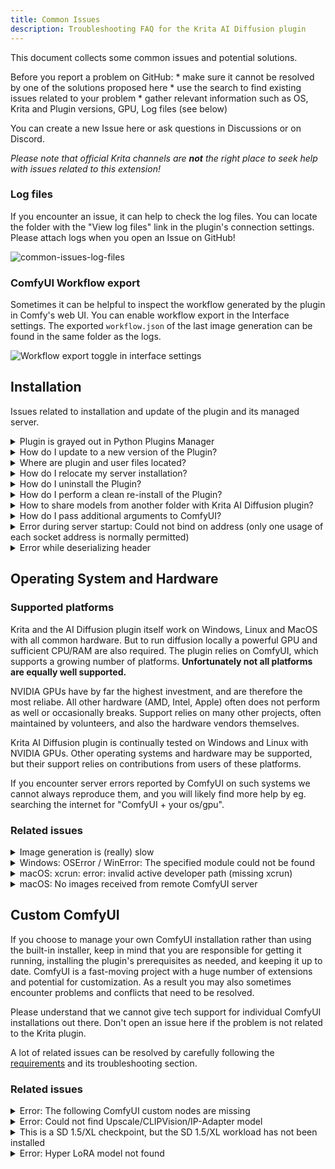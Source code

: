 ```yaml
---
title: Common Issues
description: Troubleshooting FAQ for the Krita AI Diffusion plugin
---
```


This document collects some common issues and potential solutions. 

<Aside type="note">
Before you report a problem on GitHub:
* make sure it cannot be resolved by one of the solutions proposed here
* use the <ExternalLink href="https://github.com/Acly/krita-ai-diffusion/issues?q=is%3Aissue">search</ExternalLink> to
  find existing issues related to your problem
* gather relevant information such as OS, Krita and Plugin versions, GPU, Log
  files (see below)
</Aside>

You can <ExternalLink href="https://github.com/Acly/krita-ai-diffusion/issues">create a new Issue here</ExternalLink>
or ask questions in <ExternalLink href="https://github.com/Acly/krita-ai-diffusion/discussions">Discussions</ExternalLink>
or on <ExternalLink href="https://discord.gg/pWyzHfHHhU">Discord</ExternalLink>.

_Please note that official Krita channels are **not** the right place to seek
help with issues related to this extension!_

### Log files
If you encounter an issue, it can help to check the log files. You can locate
the folder with the "View log files" link in the plugin's connection settings.
Please attach logs when you open an Issue on GitHub!

![common-issues-log-files](../../assets/common-issues/log-files.png)

### ComfyUI Workflow export
Sometimes it can be helpful to inspect the workflow generated by the plugin in
Comfy's web UI. You can enable workflow export in the Interface settings. The
exported `workflow.json` of the last image generation can be found in the same
folder as the logs.

![Workflow export toggle in interface settings](../../assets/common-issues/workflow-export.png)



## Installation

Issues related to installation and update of the plugin and its managed server.

<details>
<summary id="plugin-grayed-out">Plugin is grayed out in Python Plugins Manager</summary>
<p>
The most common reason is that a source package was used for installation (eg
using GitHub's Code ‣ Download ZIP). It is automatically generated by GitHub and
does not contain everything. Please try with a <ExternalLink href="https://github.com/Acly/krita-ai-diffusion/releases">release package</ExternalLink>.

Krita will show an error message when you hover over the grayed out entry in the
plugin manager. See below for an example. *Please make sure to include the error
message if you report an issue!*

![Grayed out plugin with tooltip](../../assets/common-issues/grayed-out.png)
</p>
</details>

<details>
<summary id="update-plugin">How do I update to a new version of the Plugin?</summary>
<p>
To upgrade a previous version of the plugin, simply follow the instructions for
initial installation. The old version will be replaced.

Krita has to be restarted for the update to take effect. If your server
installation is managed by the plugin, it may prompt you to do an upgrade. This
will automatically reinstall the server software, but without downloading models
again.

<Aside type="caution">
`Import Python Plugin from File...` deletes the previous version and replaces
it! If you originally installed a version before 1.15.0, your server
installation and settings may be located in the plugin folder. In that case
either
* Extract the plugin manually into the installation folder
  (`.../pykrita/ai_diffusion`). Overwrite existing files when prompted.
* Or relocate your server installation first (you can move the folder and update
  the path in the UI)
</Aside>
</p>
</details>

<details>
<summary id="file-locations">Where are plugin and user files located?</summary>
<p>
The plugin stores data in up to three locations:
1. `<appdata>/krita/pykrita/ai_diffusion` - This is the folder where you installed.
2. `<appdata>/krita/ai_diffusion` - This folder contains user data (settings, styles, logs...)
3. The server location if you installed it via the plugin. By default it is in the same place as user data (2.) unless you changed it manually.

The full path depends on OS and how Krita was installed. You can find it via the ["View log files" link](#log-files) in the plugin's connection settings. Typical paths are:
* Windows: `C:\User\<your-name>\AppData\Roaming\krita\...`
* Linux: `~/.local/share/krita/...`
* MacOS: `~/Library/Application Support/krita/...`
</p>
</details>

<details>
<summary id="relocate-server">How do I relocate my server installation?</summary>
<p>
By default the installer will place the ComfyUI server in
`<appdata>/krita/ai_diffusion/server`. The path can be chosen freely in the UI
and point to any other folder! If you already have an installation it's also
possible to simply move the folder to a different location, and then change the
path in the UI afterwards.
</p>
</details>

<details>
<summary id="uninstall-plugin">How do I uninstall the Plugin?</summary>
<p>
You can remove the plugin simply by deleting the folder where you installed it.

If you installed the server via the plugin, find it at the path you chose for
installation. Delete that folder if you have no further use for it.

See [plugin file locations](#file-locations) for default locations.
</p>
</details>

<details>
<summary id="reinstall-plugin">How do I perform a clean re-install of the Plugin?</summary>
<p>
**Version 1.15.0 and later**

Follow the installation instructions, it will delete and replace the previous
version.

If you want to delete user files (settings, styles, etc.) see [plugin file locations](#file-locations).

**Prior to version 1.15.0**

If you want to keep settings, styles, or the server installation, delete
everything inside the `ai_diffusion` folder **except**:
- `.logs`
- `.server`
- `styles`
- `settings.json`

On some platforms folders starting with `.` might be hidden - enable showing
invisible files in your file browser to see them.
</p>
</details>

<details>
<summary id="share-models">How to share models from another folder with Krita AI Diffusion plugin?</summary>
<p>
If you used the plugin to install and set up ComfyUI, but already have Stable
Diffusion models in a different location, it is possible to share them:
1. Go to the folder where you installed the server ("Server Path")
1. Go into the `ComfyUI` folder
1. Open the file `extra_model_paths.yaml` in a text editor and change the paths
   to point to the locations where your models are stored
</p>
</details>

<details>
<summary id="server-arguments">How do I pass additional arguments to ComfyUI?</summary>
<p>
Some issues with certain hardware can be solved by passing additional arguments
to the ComfyUI server. If you used the plugin installer, it will start/stop the
server for you. To add arguments: 
1. Locate `settings.json` in the [user data folder](#file-locations) (`<appdata>/krita/ai_diffusion`)
1. Open it with a text editor (notepad will do)
1. Find the line with `"server_arguments"` and edit the value

For example if you want to add `--force-fp16` and `--dont-upcast-attention`
arguments it should look like this:
```json
  "server_arguments": "--dont-upcast-attention --force-fp16"
```
</p>
</details>

<details>
<summary id="bind-address">Error during server startup: Could not bind on address (only one usage of each socket address is normally permitted)</summary>
<p>
If you get this error it usually means another process is already running and
using the same port. This could be:
* Another instance of ComfyUI you are running manually
* A server process previously started by the Krita plugin that wasn't shut down correctly
* Some other process on your system which uses the same port (8188)
* An issues with system or firewall settings (unlikely)

The easiest solution is to shutdown the other process which is using the same
port. You can do this manually, or just log off / reboot.

If you don't want to shutdown the other process or can't find it, you can also
change the port the server runs on. See
[above](#server-arguments) on how to change server
arguments. Set them to eg.:
```json
  "server_arguments": "--port 25608"
```
You can choose any port number you like.
</p>
</details>

<details>
<summary id="deserializing-header">Error while deserializing header</summary>
<p>
If you see an error of the kind `HeaderTooLarge` or `MetadataIncompleteBuffer`
it is most likely because one of the model files is corrupt (has not been
downloaded properly). Try to delete and re-download them in order to fix the
issue.

To find the model files, open the folder where you installed the server. Model
files are located in the `models` sub-folders. Deleting the file will allow you
to redownload them via the installer, or you can do so manually (see the list
[here](/models)).
</p>
</details>

## Operating System and Hardware

### Supported platforms

Krita and the AI Diffusion plugin itself work on Windows, Linux and MacOS with
all common hardware. But to run diffusion locally a powerful GPU and sufficient
CPU/RAM are also required. The plugin relies on ComfyUI, which supports a
growing number of platforms. **Unfortunately not all platforms are equally well
supported.**

NVIDIA GPUs have by far the highest investment, and are therefore the most
reliabe. All other hardware (AMD, Intel, Apple) often does not perform as well
or occasionally breaks. Support relies on many other projects, often maintained
by volunteers, and also the hardware vendors themselves.

<Aside type="note">
Krita AI Diffusion plugin is continually tested on Windows and Linux with NVIDIA
GPUs. Other operating systems and hardware may be supported, but their support
relies on contributions from users of these platforms.
</Aside>

If you encounter server errors reported by ComfyUI on such systems we cannot
always reproduce them, and you will likely find more help by eg. searching the
internet for "ComfyUI + your os/gpu".

### Related issues

<details>
<summary id="generation-slow">Image generation is (really) slow</summary>
<p>
If you consider generation too slow, here are a few things to check:
* What resolution is your canvas? Start with a low resolution (eg. 512x512) and
  go up from there.
* Are you using SD 1.5 or SD XL? Note that SD XL uses a minimum resolution of
  1024 and requires more resources.
* Are you running out of VRAM? There are tools to track GPU memory usage. If it
  hits your limit, you may not get an error, but extremely long generation times
  instead.
* What is your hardware? What is the expected performance for Stable Diffusion?
  You can find comparisons for many GPUs online.
* What kind of performance do you get when using ComfyUI directly?
  * With Krita and the plugin running, go to http://127.0.0.1:8188 in your
    browser and "Queue Prompt".
  * If performance is bad there, the problem is not related to the Krita plugin.
</p>
</details>

<details>
<summary id="module-not-found">Windows: OSError / WinError: The specified module could not be found</summary>
<p>
If you encounter errors like this one:
```txt wrap
Error loading "C:\User\...\python\Lib\site-packages\torch\lib\c10.dll" or one of its dependencies.
```
when starting the server, you are probably missing some required system DLL.
You can <ExternalLink href="https://aka.ms/vs/17/release/vc_redist.x64.exe">download them from Microsoft</ExternalLink>.

More information: [https://learn.microsoft.com/en-us/cpp/windows/latest-supported-vc-redist?view=msvc-170#latest-microsoft-visual-c-redistributable-version](https://learn.microsoft.com/en-us/cpp/windows/latest-supported-vc-redist?view=msvc-170#latest-microsoft-visual-c-redistributable-version)
</p>
</details>

<details>
<summary id="mac-xcrun">macOS: xcrun: error: invalid active developer path (missing xcrun)</summary>
<p>
Install Xcode command line tools, eg. by running the following command in a
terminal:
```sh
xcode-select --install
```
</p>
</details>

<details>
<summary id="mac-no-images">macOS: No images received from remote ComfyUI server</summary>
<p>
If you are connecting to a remote server like a different machine you own, or a
cloud service like runpod.ai, and run into the situation where **images appear
to be generated but don't show up**: this might be related to SSL certificates
on macOS. See [this issue](https://github.com/Acly/krita-ai-diffusion/issues/74#issuecomment-1819993842)
for solutions.
</p>
</details>


## Custom ComfyUI

If you choose to manage your own ComfyUI installation rather than using the
built-in installer, keep in mind that you are responsible for getting it
running, installing the plugin's prerequisites as needed, and keeping it up to
date. ComfyUI is a fast-moving project with a huge number of extensions and
potential for customization. As a result you may also sometimes encounter
problems and conflicts that need to be resolved.

<Aside type="note">
Please understand that we cannot give tech support for individual ComfyUI
installations out there. Don't open an issue here if the problem is not related
to the Krita plugin.
</Aside>

A lot of related issues can be resolved by carefully following the
[requirements](/comfyui-setup) and its troubleshooting section.

### Related issues

<details>
<summary id="missing-custom-nodes">Error: The following ComfyUI custom nodes are missing</summary>
<p>
Make sure you installed the nodes listed in the [requirements](/comfyui-setup).
In case a custom node package is reported to be missing even though you
installed it, please check that ComfyUI startup console output lists them as
loaded, and does not report errors. Also make sure the nodes can be created in
Comfy's web UI!
</p>
</details>

<details>
<summary id="missing-model">Error: Could not find Upscale/CLIPVision/IP-Adapter model</summary>
<p>
Make sure you placed the models listed in the [requirements](/comfyui-setup) in
the specified folders. If models are still reported missing, first check if
ComfyUI can find them. Open its web UI and create the respective loader nodes
("Load Upscale Model", "Load CLIP Vision", "Load IPAdapter Model"). If they are
not listed there they are in the wrong folder or there is an issue with your
search paths.
</p>
</details>

<details>
<summary id="missing-workload">This is a SD 1.5/XL checkpoint, but the SD 1.5/XL workload has not been installed</summary>
<p>
Workloads refer to the files listed as [Required models](/models#downloading-models).
Because you can use the
plugin with either SD 1.5 or SD XL, it is not an error if one of them is missing - but
you can only use those checkpoints for which you have _all_ the prerequisites.
</p>
</details>

<details>
<summary id="missing-lora">Error: Hyper LoRA model not found</summary>
<p>
Make sure you downloaded [required LoRA](/models#downloading-models) for your base model.
 Create a "Load Lora" node in Comfy's web UI and
check if the file is listed there. If it cannot find it it's in the wrong folder
or there is an issue with your search paths.
</p>
</details>
